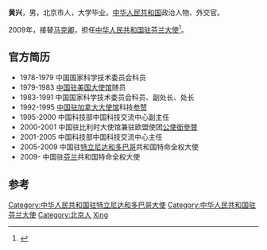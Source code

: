 {{Otheruses|黄兴|other=同名或類似名的其它條目描述}}
'''黄兴'''，男，北京市人，大学毕业。[[中华人民共和国|中华人民共和国]]政治人物、外交官。

2009年，接替[[马克卿|马克卿]]，担任[[中国驻芬兰大使列表|中华人民共和国驻芬兰大使]]<ref>{{cite web|author=中华人民共和国外交部|title=中国驻芬兰历任大使|url=http://www.mfa.gov.cn/chn/pds/ziliao/wjrw/2167/2172/t9254.htm|publisher=中华人民共和国外交部|accessdate=2012-03-07}}</ref>。

==官方简历==
* 1978-1979 中国国家科学技术委员会科员
* 1979-1983 [[中国驻美国大使馆|中国驻美国大使馆]]随员
* 1983-1991 中国国家科学技术委员会科员、副处长、处长
* 1992-1995 [[中国驻加拿大大使馆|中国驻加拿大大使馆]]科技[[参赞|参赞]]
* 1995-2000 中国科技部中国科技交流中心副主任
* 2000-2001 中国驻比利时大使馆兼驻欧盟使团[[公使銜參贊|公使銜參贊]]
* 2001-2005 中国科技部中国科技交流中心主任
* 2005-2009 中国驻[[特立尼达和多巴哥|特立尼达和多巴哥]]共和国特命全权大使
* 2009-     中国驻[[芬兰|芬兰]]共和国特命全权大使

== 参考 ==
{{reflist}}
{{start box}}
{{s-dip}}
{{succession box|[[王治權|王治權]]|[[楊優明|楊優明]]|[[中國駐特立尼達和多巴哥大使列表|中華人民共和國駐特立尼達和多巴哥大使]]|2006年2月－2009年7月}}
{{succession box|[[马克卿|马克卿]]|[[于慶泰|于慶泰]]|[[中国驻芬兰大使列表|中华人民共和国驻芬兰大使]]|2009年8月-2013年12月}}
{{end box}}

{{DEFAULTSORT: Huang Xing}}
[[Category:中华人民共和国驻特立尼达和多巴哥大使|Category:中华人民共和国驻特立尼达和多巴哥大使]]
[[Category:中华人民共和国驻芬兰大使|Category:中华人民共和国驻芬兰大使]]
[[Category:北京人|Category:北京人]]
[[Category:黄姓|Xing]]